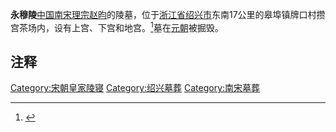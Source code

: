 {{文物保护单位
| 级别 = 全国
| 图片 = 
| 名称 = 宋六陵<br />（永穆陵）
| 编号 = 7-0575 
| 分类 = 古墓葬
| 时代 = [[南宋|南宋]]
| 所在 = [[浙江省|浙江省]][[绍兴市|绍兴市]]
| 登录 = 2013年3月
| Cat = 浙江全国重点文物保护单位
}}
'''永穆陵'''[[中国|中国]][[南宋|南宋]][[宋理宗|理宗赵昀]]的陵墓，位于[[浙江省|浙江省]][[绍兴市|绍兴市]]东南17公里的皋埠镇牌口村攒宫茶场内，设有上宫、下宫和地宫。<ref>{{cite web|author=故宫博物院院刊|title=南宋帝陵攒宫的形制布局|url=http://www.cnki.net/KCMS/detail/detail.aspx?QueryID=12&CurRec=1&recid=&filename=GGBW200906004&dbname=CJFD2009&dbcode=CJFQ&pr=&urlid=&yx=&v=MzAwOTMzcVRyV00xRnJDVVJMNmZiK1puRnl6a1c3L0lJaXJKZWJHNEh0ak1xWTlGWUlSOGVYMUx1eFlTN0RoMVQ=|accessdate=2009年06期|archive-date=2016-03-05|archive-url=https://web.archive.org/web/20160305011404/http://www.cnki.net/KCMS/detail/detail.aspx?QueryID=12&CurRec=1&recid=&filename=GGBW200906004&dbname=CJFD2009&dbcode=CJFQ&pr=&urlid=&yx=&v=MzAwOTMzcVRyV00xRnJDVVJMNmZiK1puRnl6a1c3L0lJaXJKZWJHNEh0ak1xWTlGWUlSOGVYMUx1eFlTN0RoMVQ=|dead-url=yes}}</ref>墓在[[元朝|元朝]]被掘毁。

==注释==
<references/>

[[Category:宋朝皇家陵寝|Category:宋朝皇家陵寝]]
[[Category:绍兴墓葬|Category:绍兴墓葬]]
[[Category:南宋墓葬|Category:南宋墓葬]]